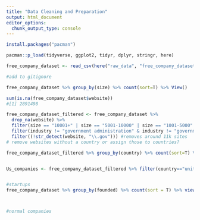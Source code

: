 ```yaml
---
title: "Data Cleaning and Preparation"
output: html_document
editor_options: 
  chunk_output_type: console
---
```


```r
install.packages("pacman")

pacman::p_load(tidyverse, ggplot2, tidyr, dplyr, stringr, here)
```

```r
free_company_dataset <- read_csv(here("raw_data", "free_company_dataset.csv"))

#add to gitignore

```

```r

free_company_dataset %>% group_by(size) %>% count(sort=T) %>% View()

sum(is.na(free_company_dataset$website))
#[1] 2891498

free_company_dataset_filtered <- free_company_dataset %>% 
  drop_na(website) %>% 
  filter(size == "10001+" | size == "5001-10000" | size == "1001-5000" | size == "501-1000" | size == "201-500") %>% 
  filter(industry != "government administration" & industry != "government relations" ) %>%  # remove government administration
  filter((!str_detect(website, "\\.gov"))) #removes around 11k sites
# remove websites without a country or assign those to countries?

free_company_dataset_filtered %>% group_by(country) %>% count(sort=T) %>% View()


Us_companies <- free_company_dataset_filtered %>% filter(country=="united states") 


#startups
free_company_dataset %>% group_by(founded) %>% count(sort = T) %>% view()



#normal companies
```

```r

```
